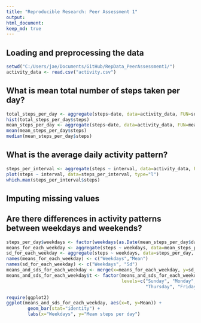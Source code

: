 ```yaml
---
title: "Reproducible Research: Peer Assessment 1"
output: 
html_document:
keep_md: true
---
```



## Loading and preprocessing the data

```r

setwd("C:/Users/jae/Documents/GitHub/RepData_PeerAssessment1/")
activity_data <- read.csv("activity.csv")
```

## What is mean total number of steps taken per day?

```r
total_steps_per_day <- aggregate(steps~date, data=activity_data, FUN=sum)
hist(total_steps_per_day$steps)
mean_steps_per_day <- aggregate(steps~date, data=activity_data, FUN=mean, na.rm=T)
mean(mean_steps_per_day$steps)
median(mean_steps_per_day$steps)
```

## What is the average daily activity pattern?
```r

steps_per_interval <- aggregate(steps ~ interval, data=activity_data, FUN=mean, na.rm=T)
plot(steps ~ interval, data=steps_per_interval, type="l")
which.max(steps_per_interval$steps)

```

## Imputing missing values



## Are there differences in activity patterns between weekdays and weekends?
```r
steps_per_day$weekdays <- factor(weekdays(as.Date(mean_steps_per_day$date)))
means_for_each_weekday <- aggregate(steps ~ weekdays, data=mean_steps_per_day, FUN=mean)
sd_for_each_weekday <- aggregate(steps ~ weekdays, data=steps_per_day, FUN=sd)
names(means_for_each_weekday) <- c("Weekdays","Mean")
names(sd_for_each_weekday) <- c("Weekdays", "Sd")
means_and_sds_for_each_weekday <- merge(x=means_for_each_weekday, y=sd_for_each_weekday, by="Weekdays")
means_and_sds_for_each_weekday$t <- factor(means_and_sds_for_each_weekday$Weekdays,
                                           levels=c("Sunday", "Monday", "Tuesday", "Wednesday",
                                                    "Thursday", "Friday", "Saturday"))

require(ggplot2)
ggplot(means_and_sds_for_each_weekday, aes(x=t, y=Mean)) + 
        geom_bar(stat="identity") + 
        labs(x="Weekdays", y="Mean steps per day")
```